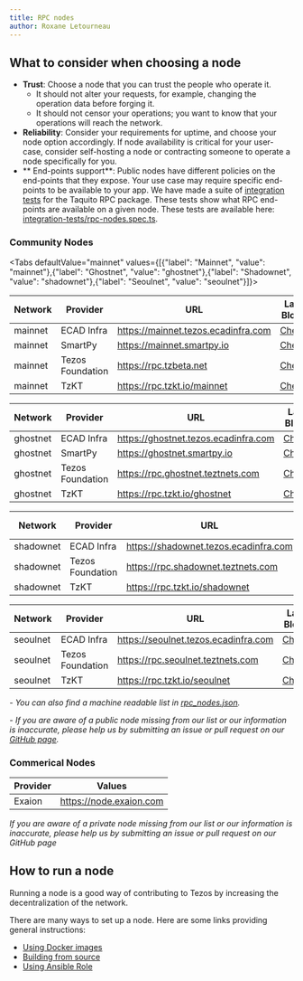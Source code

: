 ```yaml
---
title: RPC nodes
author: Roxane Letourneau
---
```



## What to consider when choosing a node

- **Trust**: Choose a node that you can trust the people who operate it.
  - It should not alter your requests, for example, changing the operation data before forging it.
  - It should not censor your operations; you want to know that your operations will reach the network.
- **Reliability**: Consider your requirements for uptime, and choose your node option accordingly. If node availability is critical for your user-case, consider self-hosting a node or contracting someone to operate a node specifically for you.
- ** End-points support**: Public nodes have different policies on the end-points that they expose. Your use case may require specific end-points to be available to your app. We have made a suite of [integration tests](rpc_nodes_integration_test.md) for the Taquito RPC package. These tests show what RPC end-points are available on a given node. These tests are available here: [integration-tests/rpc-nodes.spec.ts](https://github.com/ecadlabs/taquito/blob/master/integration-tests/rpc-nodes.spec.ts).

### Community Nodes

<BrowserOnly>

<Tabs defaultValue="mainnet" values={[{"label": "Mainnet", "value": "mainnet"},{"label": "Ghostnet", "value": "ghostnet"},{"label": "Shadownet", "value": "shadownet"},{"label": "Seoulnet", "value": "seoulnet"}]}>

<TabItem value="mainnet">

<div style={{"overflowX":"auto","width":"100%","display":"block"}}>

<div style={{"minWidth":"800px"}}>

| Network       | Provider         | URL                                   | Last Block                                                                           | Timestamp                                                                           | Block Received                                                                      |
| ------------- | ---------------- | ------------------------------------- | ------------------------------------------------------------------------------------ | ----------------------------------------------------------------------------------- | ----------------------------------------------------------------------------------- |
| mainnet      | ECAD Infra       | https://mainnet.tezos.ecadinfra.com      | [Check](https://mainnet.tezos.ecadinfra.com/chains/main/blocks/head/header) | <Timestamp network="mainnet" rpcUrl="https://mainnet.tezos.ecadinfra.com" /> | <ReceivedTime network="mainnet" rpcUrl="https://mainnet.tezos.ecadinfra.com" /> |
| mainnet      | SmartPy          | https://mainnet.smartpy.io               | [Check](https://mainnet.smartpy.io/chains/main/blocks/head/header) | <Timestamp network="mainnet" rpcUrl="https://mainnet.smartpy.io" /> | <ReceivedTime network="mainnet" rpcUrl="https://mainnet.smartpy.io" /> |
| mainnet      | Tezos Foundation | https://rpc.tzbeta.net                   | [Check](https://rpc.tzbeta.net/chains/main/blocks/head/header) | <Timestamp network="mainnet" rpcUrl="https://rpc.tzbeta.net" /> | <ReceivedTime network="mainnet" rpcUrl="https://rpc.tzbeta.net" /> |
| mainnet      | TzKT             | https://rpc.tzkt.io/mainnet              | [Check](https://rpc.tzkt.io/mainnet/chains/main/blocks/head/header) | <Timestamp network="mainnet" rpcUrl="https://rpc.tzkt.io/mainnet" /> | <ReceivedTime network="mainnet" rpcUrl="https://rpc.tzkt.io/mainnet" /> |

</div>

</div>

</TabItem>

<TabItem value="ghostnet">

<div style={{"overflowX":"auto","width":"100%","display":"block"}}>

<div style={{"minWidth":"800px"}}>

| Network       | Provider         | URL                                   | Last Block                                                                           | Timestamp                                                                           | Block Received                                                                      |
| ------------- | ---------------- | ------------------------------------- | ------------------------------------------------------------------------------------ | ----------------------------------------------------------------------------------- | ----------------------------------------------------------------------------------- |
| ghostnet     | ECAD Infra       | https://ghostnet.tezos.ecadinfra.com     | [Check](https://ghostnet.tezos.ecadinfra.com/chains/main/blocks/head/header) | <Timestamp network="ghostnet" rpcUrl="https://ghostnet.tezos.ecadinfra.com" /> | <ReceivedTime network="ghostnet" rpcUrl="https://ghostnet.tezos.ecadinfra.com" /> |
| ghostnet     | SmartPy          | https://ghostnet.smartpy.io              | [Check](https://ghostnet.smartpy.io/chains/main/blocks/head/header) | <Timestamp network="ghostnet" rpcUrl="https://ghostnet.smartpy.io" /> | <ReceivedTime network="ghostnet" rpcUrl="https://ghostnet.smartpy.io" /> |
| ghostnet     | Tezos Foundation | https://rpc.ghostnet.teztnets.com        | [Check](https://rpc.ghostnet.teztnets.com/chains/main/blocks/head/header) | <Timestamp network="ghostnet" rpcUrl="https://rpc.ghostnet.teztnets.com" /> | <ReceivedTime network="ghostnet" rpcUrl="https://rpc.ghostnet.teztnets.com" /> |
| ghostnet     | TzKT             | https://rpc.tzkt.io/ghostnet             | [Check](https://rpc.tzkt.io/ghostnet/chains/main/blocks/head/header) | <Timestamp network="ghostnet" rpcUrl="https://rpc.tzkt.io/ghostnet" /> | <ReceivedTime network="ghostnet" rpcUrl="https://rpc.tzkt.io/ghostnet" /> |

</div>

</div>

</TabItem>

<TabItem value="shadownet">

<div style={{"overflowX":"auto","width":"100%","display":"block"}}>

<div style={{"minWidth":"800px"}}>

| Network       | Provider         | URL                                   | Last Block                                                                           | Timestamp                                                                           | Block Received                                                                      |
| ------------- | ---------------- | ------------------------------------- | ------------------------------------------------------------------------------------ | ----------------------------------------------------------------------------------- | ----------------------------------------------------------------------------------- |
| shadownet    | ECAD Infra       | https://shadownet.tezos.ecadinfra.com    | [Check](https://shadownet.tezos.ecadinfra.com/chains/main/blocks/head/header) | <Timestamp network="shadownet" rpcUrl="https://shadownet.tezos.ecadinfra.com" /> | <ReceivedTime network="shadownet" rpcUrl="https://shadownet.tezos.ecadinfra.com" /> |
| shadownet    | Tezos Foundation | https://rpc.shadownet.teztnets.com       | [Check](https://rpc.shadownet.teztnets.com/chains/main/blocks/head/header) | <Timestamp network="shadownet" rpcUrl="https://rpc.shadownet.teztnets.com" /> | <ReceivedTime network="shadownet" rpcUrl="https://rpc.shadownet.teztnets.com" /> |
| shadownet    | TzKT             | https://rpc.tzkt.io/shadownet            | [Check](https://rpc.tzkt.io/shadownet/chains/main/blocks/head/header) | <Timestamp network="shadownet" rpcUrl="https://rpc.tzkt.io/shadownet" /> | <ReceivedTime network="shadownet" rpcUrl="https://rpc.tzkt.io/shadownet" /> |

</div>

</div>

</TabItem>

<TabItem value="seoulnet">

<div style={{"overflowX":"auto","width":"100%","display":"block"}}>

<div style={{"minWidth":"800px"}}>

| Network       | Provider         | URL                                   | Last Block                                                                           | Timestamp                                                                           | Block Received                                                                      |
| ------------- | ---------------- | ------------------------------------- | ------------------------------------------------------------------------------------ | ----------------------------------------------------------------------------------- | ----------------------------------------------------------------------------------- |
| seoulnet     | ECAD Infra       | https://seoulnet.tezos.ecadinfra.com     | [Check](https://seoulnet.tezos.ecadinfra.com/chains/main/blocks/head/header) | <Timestamp network="seoulnet" rpcUrl="https://seoulnet.tezos.ecadinfra.com" /> | <ReceivedTime network="seoulnet" rpcUrl="https://seoulnet.tezos.ecadinfra.com" /> |
| seoulnet     | Tezos Foundation | https://rpc.seoulnet.teztnets.com        | [Check](https://rpc.seoulnet.teztnets.com/chains/main/blocks/head/header) | <Timestamp network="seoulnet" rpcUrl="https://rpc.seoulnet.teztnets.com" /> | <ReceivedTime network="seoulnet" rpcUrl="https://rpc.seoulnet.teztnets.com" /> |
| seoulnet     | TzKT             | https://rpc.tzkt.io/seoulnet             | [Check](https://rpc.tzkt.io/seoulnet/chains/main/blocks/head/header) | <Timestamp network="seoulnet" rpcUrl="https://rpc.tzkt.io/seoulnet" /> | <ReceivedTime network="seoulnet" rpcUrl="https://rpc.tzkt.io/seoulnet" /> |

</div>

</div>

</TabItem>

</Tabs>

</BrowserOnly>

<!-- To easily update this table, update website/static/docs/rpc_nodes.json first and then run `node example/convert-rpc-json-to-md.ts`. This will log a table you can copy and paste to replace above. -->

_- You can also find a machine readable list in [rpc_nodes.json](https://taquito.io/docs/rpc_nodes.json)._

_- If you are aware of a public node missing from our list or our information is inaccurate, please help us by submitting an issue or pull request on our [GitHub page](https://github.com/ecadlabs/taquito)._

### Commerical Nodes

| Provider | Values                 |
| -------- | ----------------------- |
| Exaion   | https://node.exaion.com |

_If you are aware of a private node missing from our list or our information is inaccurate, please help us by submitting an issue or pull request on our GitHub page_

## How to run a node

Running a node is a good way of contributing to Tezos by increasing the decentralization of the network.

There are many ways to set up a node. Here are some links providing general instructions:

- [Using Docker images](https://octez.tezos.com/docs/introduction/howtoget.html#docker-images)
- [Building from source](https://octez.tezos.com/docs/introduction/howtobuild.html)
- [Using Ansible Role](https://github.com/ecadlabs/ansible-role-tezos-node/blob/master/README.md)